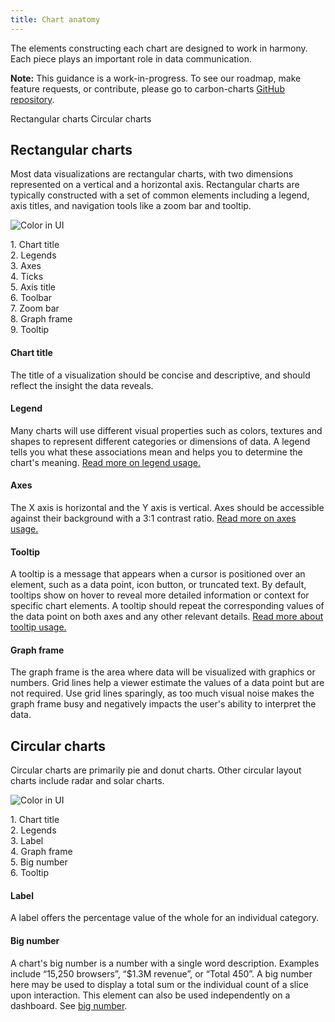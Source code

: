 ```yaml
---
title: Chart anatomy
---
```


<PageDescription>

The elements constructing each chart are designed to work in harmony. Each piece plays an important role in data communication.

</PageDescription>

<InlineNotification>

**Note:** This guidance is a work-in-progress. To see our roadmap, make feature requests, or contribute, please go to carbon-charts [GitHub repository](https://github.com/carbon-design-system/carbon-charts).

</InlineNotification>

<AnchorLinks>

<AnchorLink>Rectangular charts</AnchorLink>
<AnchorLink>Circular charts</AnchorLink>

</AnchorLinks>

## Rectangular charts

Most data visualizations are rectangular charts, with two dimensions represented on a vertical and a horizontal axis. Rectangular charts are typically constructed with a set of common elements including a legend, axis titles, and navigation tools like a zoom bar and tooltip.

<Row>
<Column  colLg={8} colMd={8} colSm={4}>

![Color in UI](images/charts-overview-elements-v2b.png)

<Caption></Caption>
</Column>

<Column colLg={2} colMd={2} colSm={2} offsetLg={1}>
  <Aside>
    1. Chart title <Br/>
    2. Legends <Br/>
    3. Axes <Br/>
    4. Ticks <Br/>
    5. Axis title <Br/>
    6. Toolbar <Br/>
    7. Zoom bar <Br/>
    8. Graph frame <Br/>
    9. Tooltip <Br/>
  </Aside>
</Column>
</Row>

#### Chart title

The title of a visualization should be concise and descriptive, and should reflect the insight the data reveals.

#### Legend

Many charts will use different visual properties such as colors, textures and shapes to represent different categories or dimensions of data. A legend tells you what these associations mean and helps you to determine the chart's meaning. [Read more on legend usage.](../legends)

#### Axes

The X axis is horizontal and the Y axis is vertical. Axes should be accessible against their background with a 3:1 contrast ratio. [Read more on axes usage.](../axis-and-labels)

#### Tooltip

A tooltip is a message that appears when a cursor is positioned over an element, such as a data point, icon button, or truncated text. By default, tooltips show on hover to reveal more detailed information or context for specific chart elements. A tooltip should repeat the corresponding values of the data point on both axes and any other relevant details. [Read more about tooltip usage.](../tooltips)

#### Graph frame

The graph frame is the area where data will be visualized with graphics or numbers. Grid lines help a viewer estimate the values of a data point but are not required. Use grid lines sparingly, as too much visual noise makes the graph frame busy and negatively impacts the user's ability to interpret the data.

## Circular charts

Circular charts are primarily pie and donut charts. Other circular layout charts include radar and solar charts.

<Row>
<Column  colLg={8} colMd={8} colSm={4}>

![Color in UI](images/charts-overview-elements-circlev2.png)

<Caption></Caption>
</Column>

<Column colLg={2} colMd={2} colSm={2} offsetLg={1}>
  <Aside>
    1. Chart title <Br/>
    2. Legends <Br/>
    3. Label <Br/>
    4. Graph frame <Br/>
    5. Big number <Br/>
    6. Tooltip <Br/>
  </Aside>
</Column>
</Row>

#### Label

A label offers the percentage value of the whole for an individual category.

#### Big number

A chart's big number is a number with a single word description. Examples include “15,250 browsers”, “\$1.3M revenue”, or “Total 450”. A big number here may be used to display a total sum or the individual count of a slice upon interaction. This element can also be used independently on a dashboard. See [big number]().

